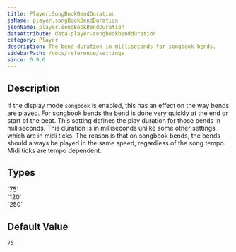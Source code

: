```yaml
---
title: Player.SongBookBendDuration
jsName: player.songBookBendDuration
jsonName: player.songBookBendDuration
dataAttribute: data-player-songbookbendduration
category: Player
description: The bend duration in milliseconds for songbook bends.
sidebarPath: /docs/reference/settings
since: 0.9.6
---
```



## Description

If the display mode `songbook` is enabled, this has an effect on the way bends are played. For songbook bends the bend is done very quickly at the end or start of the beat. 
This setting defines the play duration for those bends in milliseconds. This duration is in milliseconds unlike some other settings which are in midi ticks. The reason is that on songbook bends, 
the bends should always be played in the same speed, regardless of the song tempo. Midi ticks are tempo dependent. 

<PropertyDescription metadata={metadata} />

## Types

<TypeTable>
    <TypeRow type="all" name="int">
        `75`<br />
        `120`<br />
        `250`
    </TypeRow>
</TypeTable>

## Default Value

`75`